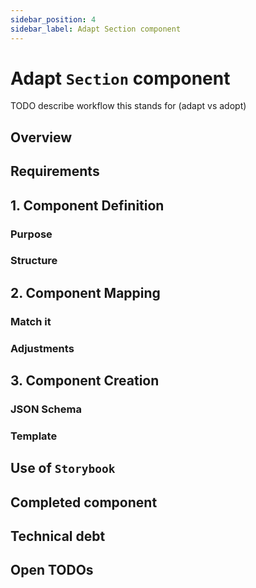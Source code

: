 ```yaml
---
sidebar_position: 4
sidebar_label: Adapt Section component
---
```


# Adapt `Section` component

TODO describe workflow this stands for (adapt vs adopt)

## Overview

## Requirements

## 1. Component Definition

### Purpose

### Structure

## 2. Component Mapping

### Match it

### Adjustments

## 3. Component Creation

### JSON Schema

### Template

## Use of `Storybook`

## Completed component

## Technical debt

## Open TODOs
